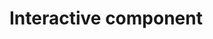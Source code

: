 # Interactive component
<script src="https://d3js.org/d3.v7.js"></script>
<script src='https://cdnjs.cloudflare.com/ajax/libs/underscore.js/1.7.0/underscore-min.js' charset="utf-8"></script>
<div id="plot"></div>
<script src="candle.js"></script>

